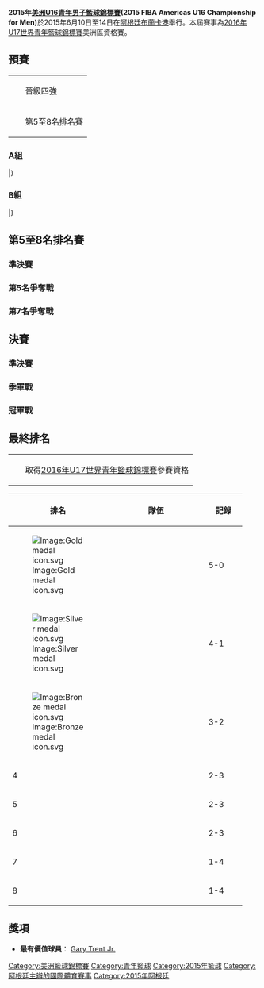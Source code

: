{{overlinked|time=2016-02-11T05:06:33+00:00}}
{{unreferenced|time=2016-02-11T05:06:33+00:00}}
{{Infobox FIBA tourney
| gender       = men
| continent    = America U-16
| year         = 2015
| logo         =
| size         = 200
| caption      = 
| host         = Argentina
| dates        = 6月10日至14日
| teams        = 8
| federations  = 44
| venues       = 1
| cities       = 1
| champions    = United States
| title_number = 4
| mvp          ={{flagicon|USA}} [[Gary_Trent_Jr.|Gary Trent Jr.]]
| ppg_p        = 
| ppg_t        = 
| rpg_p        = 
| rpg_t        = 
| apg_p        = 
| apg_t        = 
| website      = [http://www.fibaamericas.com/en/torneos1.asp?xtab=1&t=IECLYPFCDT The Official Website of the 2015 FIBA Americas U16 Championship for Men]
| prevseason   = [[2013年美洲U16青年男子籃球錦標賽|2013]]
| nextseason   = [[2017年美洲U16青年男子籃球錦標賽|2017]]
}}
'''2015年[[美洲U16青年男子籃球錦標賽|美洲U16青年男子籃球錦標賽]](2015 FIBA Americas U16 Championship for Men)'''於2015年6月10日至14日在[[阿根廷|阿根廷]][[布蘭卡港|布蘭卡港]]舉行。本屆賽事為[[2016年U17世界青年籃球錦標賽|2016年U17世界青年籃球錦標賽]]美洲區資格賽。
==預賽==
{|class="infobox bordered" style="font-size:100%"
|-
|width=10px bgcolor=#ccffcc| ||晉級四強
|-
|bgcolor=#ffcccc| ||第5至8名排名賽
|}
=== A組 ===
{{Bs cl2 header navbar}}
{{Bs cl2 team|t={{bku|17|USA}} |w=3 |l=0 |pf=343 |pa=188 |bc=#ccffcc}}
{{Bs cl2 team|t={{bku|17|DOM}} |w=2 |l=1 |pf=188 |pa=239 |bc=#ccffcc}}
{{Bs cl2 team|t={{bku|17|PUR}} |w=1 |l=2 |pf=202 |pa=251 |bc=#ffcccc}}
{{Bs cl2 team|t={{bku|17|BRA}} |w=0 |l=3 |pf=216 |pa=271 |bc=#ffcccc}}
|}
{{Basketballbox|bg=#eee |date= 6月10日 |place=[[奧斯瓦爾多·卡薩諾瓦體育館|奧斯瓦爾多·卡薩諾瓦體育館]] |time=19:00(UTC)
|teamA='''{{bku-rt|17|USA}}''' |scoreA='''105'''
|teamB={{bku|17|PUR}} |scoreB=54
|Q1='''29'''-17
|Q2='''25'''-12
|Q3='''26'''-14
|Q4='''25'''-11
|points1=
|rebounds1=
|assist1=
|points2=
|rebounds2=
|assist2=
|report=賽後數據
|referee=
}}
{{Basketballbox|date= 6月10日 |place=[[奧斯瓦爾多·卡薩諾瓦體育館|奧斯瓦爾多·卡薩諾瓦體育館]] |time=21:15(UTC)
|teamA={{bku-rt|17|BRA}}  |scoreA=58
|teamB='''{{bku|17|DOM}}''' |scoreB='''66'''
|Q1=12-'''17'''
|Q2=17-17
|Q3=15-'''20'''
|Q4='''14'''-12
|points1=
|rebounds1=
|assist1=
|points2=
|rebounds2=
|assist2=
|report=賽後數據
|referee=
}}
{{Basketballbox|bg=#eee |date= 6月11日 |place=[[奧斯瓦爾多·卡薩諾瓦體育館|奧斯瓦爾多·卡薩諾瓦體育館]] |time=19:00(UTC)
|teamA={{bku-rt|17|DOM}} |scoreA=51
|teamB='''{{bku|17|USA}}''' |scoreB='''115'''
|Q1=17-'''33'''
|Q2=5-'''35'''
|Q3=10-'''26'''
|Q4=19-'''21'''
|points1=
|rebounds1=
|assist1=
|points2=
|rebounds2=
|assist2=
|report=賽後數據
|referee=
}}
{{Basketballbox|date= 6月11日 |place=[[奧斯瓦爾多·卡薩諾瓦體育館|奧斯瓦爾多·卡薩諾瓦體育館]] |time=21:15(UTC)
|teamA='''{{bku-rt|17|PUR}}'''  |scoreA='''82'''
|teamB={{bku|17|BRA}} |scoreB=75
|Q1='''17'''-16
|Q2=13-'''20'''
|Q3='''26'''-9
|Q4=26-'''30'''
|points1=
|rebounds1=
|assist1=
|points2=
|rebounds2=
|assist2=
|report=賽後數據
|referee=
}}{{Basketballbox|bg=#eee |date= 6月12日 |place=[[奧斯瓦爾多·卡薩諾瓦體育館|奧斯瓦爾多·卡薩諾瓦體育館]] |time=19:00(UTC)
|teamA='''{{bku-rt|17|DOM}}''' |scoreA='''71'''
|teamB={{bku|17|PUR}} |scoreB=66
|Q1='''19'''-15
|Q2=12-'''17'''
|Q3='''19'''-16
|Q4='''21'''-18
|points1=
|rebounds1=
|assist1=
|points2=
|rebounds2=
|assist2=
|report=賽後數據
|referee=
}}
{{Basketballbox|date= 6月12日 |place=[[奧斯瓦爾多·卡薩諾瓦體育館|奧斯瓦爾多·卡薩諾瓦體育館]] |time=21:15(UTC)
|teamA='''{{bku-rt|17|USA}}'''  |scoreA='''123'''
|teamB={{bku|17|BRA}} |scoreB=83
|Q1='''27'''-21
|Q2='''36'''-11
|Q3='''34'''-13
|Q4=26-'''28'''
|points1=
|rebounds1=
|assist1=
|points2=
|rebounds2=
|assist2=
|report=賽後數據
|referee=
}}
=== B組 ===
{{Bs cl2 header navbar}}
{{Bs cl2 team|t={{bku|17|CAN}} |w=3 |l=0 |pf=261 |pa=181 |bc=#ccffcc}}
{{Bs cl2 team|t={{bku|17|ARG}} |w=2 |l=1 |pf=218 |pa=197 |bc=#ccffcc}}
{{Bs cl2 team|t={{bku|17|MEX}} |w=1 |l=2 |pf=176 |pa=243 |bc=#ffcccc}}
{{Bs cl2 team|t={{bku|17|VEN}} |w=0 |l=3 |pf=222 |pa=256 |bc=#ffcccc}}
|}
{{Basketballbox|bg=#eee |date= 6月10日 |place=[[奧斯瓦爾多·卡薩諾瓦體育館|奧斯瓦爾多·卡薩諾瓦體育館]] |time=16:45(UTC)
|teamA={{bku-rt|17|VEN}} |scoreA=55
|teamB='''{{bku|17|CAN}}''' |scoreB='''84'''
|Q1=6-'''29'''
|Q2='''22'''-18
|Q3=7-'''25'''
|Q4='''20'''-12
|points1=
|rebounds1=
|assist1=
|points2=
|rebounds2=
|assist2=
|report=賽後數據
|referee=
}}
{{Basketballbox|date= 6月10日 |place=[[奧斯瓦爾多·卡薩諾瓦體育館|奧斯瓦爾多·卡薩諾瓦體育館]] |time=23:30(UTC)
|teamA='''{{bku-rt|17|ARG}}'''  |scoreA='''85'''
|teamB={{bku|17|MEX}} |scoreB=70
|Q1='''23'''-17
|Q2='''19'''-11
|Q3=17-'''24'''
|Q4='''26'''-18
|points1=
|rebounds1=
|assist1=
|points2=
|rebounds2=
|assist2=
|report=賽後數據
|referee=
}}{{Basketballbox|bg=#eee |date= 6月11日 |place=[[奧斯瓦爾多·卡薩諾瓦體育館|奧斯瓦爾多·卡薩諾瓦體育館]] |time=16:45(UTC)
|teamA='''{{bku-rt|17|CAN}}''' |scoreA='''101'''
|teamB={{bku|17|MEX}} |scoreB=64
|Q1='''20'''-7
|Q2='''24'''-23
|Q3='''29'''-10
|Q4='''28'''-24
|points1=
|rebounds1=
|assist1=
|points2=
|rebounds2=
|assist2=
|report=賽後數據
|referee=
}}
{{Basketballbox|date= 6月11日 |place=[[奧斯瓦爾多·卡薩諾瓦體育館|奧斯瓦爾多·卡薩諾瓦體育館]] |time=23:30(UTC)
|teamA={{bku-rt|17|VEN}}  |scoreA=51
|teamB='''{{bku|17|ARG}}''' |scoreB='''71'''
|Q1=4-'''15'''
|Q2='''18'''-10
|Q3=12-'''23'''
|Q4=17-'''23'''
|points1=
|rebounds1=
|assist1=
|points2=
|rebounds2=
|assist2=
|report=賽後數據
|referee=
}}{{Basketballbox|bg=#eee |date= 6月12日 |place=[[奧斯瓦爾多·卡薩諾瓦體育館|奧斯瓦爾多·卡薩諾瓦體育館]] |time=16:45(UTC)
|teamA='''{{bku-rt|17|MEX}}''' |scoreA='''88'''
|teamB={{bku|17|VEN}} |scoreB=70
|Q1='''23'''-15
|Q2='''18'''-16
|Q3='''35'''-22
|Q4=12-'''17'''
|points1=
|rebounds1=
|assist1=
|points2=
|rebounds2=
|assist2=
|report=賽後數據
|referee=
}}
{{Basketballbox|date= 6月12日 |place=[[奧斯瓦爾多·卡薩諾瓦體育館|奧斯瓦爾多·卡薩諾瓦體育館]] |time=23:30(UTC)
|teamA={{bku-rt|17|ARG}}  |scoreA=62
|teamB='''{{bku|17|CAN}}''' |scoreB='''76'''
|Q1=16-'''25'''
|Q2='''17'''-11
|Q3=17-'''22'''
|Q4=12-'''18'''
|points1=
|rebounds1=
|assist1=
|points2=
|rebounds2=
|assist2=
|report=賽後數據
|referee=
}}
== 第5至8名排名賽 ==
{{Round4-with third
|RD1=準決賽
|RD2=第5名爭奪戰
|Consol=第7名爭奪戰
<!--SF-->
|6月13日|'''{{bku|17|PUR}}''' |'''81''' |{{bku|17|VEN}} |70
|6月13日|{{bku|17|MEX}} |69 |'''{{bku|17|BRA}}''' |'''80'''
<!--F-->
|6月14日|{{bku|17|PUR}} |43 |'''{{bku|17|BRA}}''' |'''62'''
|6月14日|'''{{bku|17|VEN}}''' |'''80''' |{{bku|17|MEX}} |71
}}
=== 準決賽 ===
{{Basketballbox|bg=#eee |date= 6月13日 |place=[[奧斯瓦爾多·卡薩諾瓦體育館|奧斯瓦爾多·卡薩諾瓦體育館]] |time=16:45(UTC)
|teamA='''{{bku-rt|17|PUR}}''' |scoreA='''81'''
|teamB={{bku|17|VEN}} |scoreB=70
|Q1='''21'''-18
|Q2=12-'''16'''
|Q3=22-'''27'''
|Q4='''26'''-9
|points1=
|rebounds1=
|assist1=
|points2=
|rebounds2=
|assist2=
|report=賽後數據
|referee=
}}
{{Basketballbox|date= 6月13日 |place=[[奧斯瓦爾多·卡薩諾瓦體育館|奧斯瓦爾多·卡薩諾瓦體育館]] |time=19:00(UTC)
|teamA={{bku-rt|17|MEX}}  |scoreA=69
|teamB='''{{bku|17|BRA}}''' |scoreB='''80'''
|Q1='''16'''-14
|Q2=17-'''20'''
|Q3=12-'''14''''
|Q4=24-'''32'''
|points1=
|rebounds1=
|assist1=
|points2=
|rebounds2=
|assist2=
|report=賽後數據
|referee=
}}

===第5名爭奪戰===
{{Basketballbox|bg=#eee |date= 6月14日 |place=[[奧斯瓦爾多·卡薩諾瓦體育館|奧斯瓦爾多·卡薩諾瓦體育館]] |time=19:00(UTC)
|teamA={{bku-rt|17|PUR}} |scoreA=43
|teamB='''{{bku|17|BRA}}''' |scoreB='''62'''
|Q1=14-14
|Q2=7-'''14'''
|Q3=13-'''21'''
|Q4=9-'''13'''
|points1=
|rebounds1=
|assist1=
|points2=
|rebounds2=
|assist2=
|report=賽後數據
|referee=
}}
===第7名爭奪戰===
{{Basketballbox|bg=#eee |date= 6月14日 |place=[[奧斯瓦爾多·卡薩諾瓦體育館|奧斯瓦爾多·卡薩諾瓦體育館]] |time=15:45(UTC)
|teamA='''{{bku-rt|17|VEN}}''' |scoreA='''80'''
|teamB={{bku|17|MEX}} |scoreB=71
|Q1='''13'''-6
|Q2=15-'''20'''
|Q3='''23'''-17
|Q4='''29'''-28
|points1=
|rebounds1=
|assist1=
|points2=
|rebounds2=
|assist2=
|report=賽後數據
|referee=
}}
==決賽==
{{Round4-with third
|RD1=準決賽
|RD2=冠軍戰
|Consol=季軍戰
<!--SF-->
|6月13日|'''{{bku|17|CAN}}''' |'''95''' |{{bku|17|DOM}} |49
|6月13日|'''{{bku|17|USA}}''' |'''119''' |{{bku|17|ARG}} |76
<!--F-->
|6月14日|'''{{bku|17|USA}}''' |'''77''' |{{bku|17|CAN}} |60
|6月14日|'''{{bku|17|ARG}}''' |'''74''' |{{bku|17|DOM}} |59
}}
===準決賽===
{{Basketballbox|bg=#eee |date= 6月13日 |place=[[奧斯瓦爾多·卡薩諾瓦體育館|奧斯瓦爾多·卡薩諾瓦體育館]] |time=21:15(UTC)
|teamA='''{{bku-rt|17|CAN}}''' |scoreA='''95'''
|teamB={{bku|17|DOM}} |scoreB=49
|Q1='''25'''-16
|Q2='''20'''-11
|Q3='''25'''-14
|Q4='''25'''-8
|points1=
|rebounds1=
|assist1=
|points2=
|rebounds2=
|assist2=
|report=賽後數據
|referee=
}}
{{Basketballbox|date= 6月13日 |place=[[奧斯瓦爾多·卡薩諾瓦體育館|奧斯瓦爾多·卡薩諾瓦體育館]] |time=23:30(UTC)
|teamA='''{{bku-rt|17|USA}}'''  |scoreA='''119'''
|teamB={{bku|17|ARG}} |scoreB=76
|Q1='''33'''-17
|Q2='''27'''-9
|Q3='''32'''-22
|Q4=27-'''28'''
|points1=
|rebounds1=
|assist1=
|points2=
|rebounds2=
|assist2=
|report=賽後數據
|referee=
}}
===季軍戰===
{{Basketballbox|bg=#eee |date= 6月14日 |place=[[奧斯瓦爾多·卡薩諾瓦體育館|奧斯瓦爾多·卡薩諾瓦體育館]] |time=20:15(UTC)
|teamA='''{{bku-rt|17|ARG}}''' |scoreA='''74'''
|teamB={{bku|17|DOM}} |scoreB=59
|Q1=18-'''20'''
|Q2='''16'''-15
|Q3='''17'''-14
|Q4='''23'''-10
|points1=
|rebounds1=
|assist1=
|points2=
|rebounds2=
|assist2=
|report=賽後數據
|referee=
}}
===冠軍戰===
{{Basketballbox|bg=#eee |date= 6月14日 |place=[[奧斯瓦爾多·卡薩諾瓦體育館|奧斯瓦爾多·卡薩諾瓦體育館]] |time=22:30(UTC)
|teamA='''{{bku-rt|17|USA}}''' |scoreA='''77'''
|teamB={{bku|17|CAN}} |scoreB=60
|Q1=3-'''19'''
|Q2='''24'''-18
|Q3='''22'''-14
|Q4='''28'''-9
|points1=
|rebounds1=
|assist1=
|points2=
|rebounds2=
|assist2=
|report=賽後數據
|referee=
}}
==最終排名==
{| class="infobox bordered"
|-
|width=10px bgcolor="#ccffcc"| ||取得[[2016年U17世界青年籃球錦標賽|2016年U17世界青年籃球錦標賽]]參賽資格
|}
{| class="wikitable" style="text-align: center;"
!width=40|排名
!width=180|隊伍
!width=60|記錄
|- bgcolor="#ccffcc"
|[[Image:Gold_medal_icon.svg|Image:Gold medal icon.svg]] 
|align=left|{{bku|17|USA}} ||5-0
|- bgcolor="#ccffcc"
|[[Image:Silver_medal_icon.svg|Image:Silver medal icon.svg]] 
|align=left|{{bku|17|CAN}} ||4-1
|- bgcolor="#ccffcc"
|[[Image:Bronze_medal_icon.svg|Image:Bronze medal icon.svg]] 
|align=left|{{bku|17|ARG}} ||3-2
|- bgcolor="#ccffcc"
|4
|align=left|{{bku|17|DOM}} ||2-3
|- align=center
|5
|align=left|{{bku|17|BRA}} ||2-3
|- align=center
|6
|align=left|{{bku|17|PUR}} ||2-3
|- align=center
|7
|align=left|{{bku|17|VEN}} ||1-4
|- align=center
|8 
|align=left|{{bku|17|MEX}} ||1-4
|}
== 獎項 ==
{{winners|bk|2015年美洲U16青年男子籃球錦標賽冠軍|USA|4}}
*'''最有價值球員'''： {{flagicon|USA}}[[Gary_Trent_Jr.|Gary Trent Jr.]]
[[Category:美洲籃球錦標賽|Category:美洲籃球錦標賽]]
[[Category:青年籃球|Category:青年籃球]]
[[Category:2015年籃球|Category:2015年籃球]]
[[Category:阿根廷主辦的國際體育賽事|Category:阿根廷主辦的國際體育賽事]]
[[Category:2015年阿根廷|Category:2015年阿根廷]]